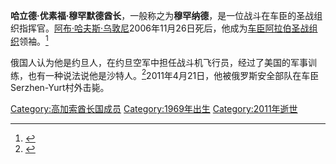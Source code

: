 {{Infobox officeholder
| name = Muhannad<br>
مهند
| image=
| imagesize=
| birth_date = 1969<ref> {{cite web|url=http://www.kavkaz-uzel.ru/articles/184167/|title=НАК: один из убитых в Чечне боевиков является эмиссаром 'Аль-Каиды' на Северном Кавказе|publisher=Кавказский Узел|date=22  April 2011|accessdate=23 April 2011|deadurl=yes|archiveurl=https://www.webcitation.org/5yAfn2lAS?url=http://www.kavkaz-uzel.ru/articles/184167/|archivedate=2011年4月24日}}</ref> 
| birth_place  =
| death_date   =
| death_place  =
| death_date   = 2011年4月21日<ref>{{cite web |url=http://rt.com/news/al-qaeda-commander-killed-chechnya/ |title=Al-Qaeda terrorist commander killed in Chechnya |publisher=Russia Today |date=22 April 2011 |accessdate=26 April 2011 |deadurl=yes |archiveurl=https://www.webcitation.org/5zelKVuDn?url=http://rt.com/news/al-qaeda-commander-killed-chechnya/ |archivedate=2011年6月23日 }}</ref>
| religion     = [[伊斯兰教|伊斯兰教]]
| office1      = [[车臣阿拉伯圣战组织|车臣阿拉伯圣战组织第四任埃米尔]]
| term_start1  = 2006
| term_end1    = 2011
| predecessor1 = [[阿布·哈夫斯·乌敦尼|阿布·哈夫斯·乌敦尼]]
| successor1   = 
| Infobox Military Person
| allegiance   =
| Active       = 1980年代-2004年
| commands     =
| battles      = [[第二次车臣战争|第二次车臣战争]]
}}
'''哈立德·优素福·穆罕默德酋长'''，一般称之为'''穆罕纳德'''，是一位战斗在车臣的圣战组织指挥官。[[阿布·哈夫斯·乌敦尼|阿布·哈夫斯·乌敦尼]]2006年11月26日死后，他成为[[车臣阿拉伯圣战组织|车臣阿拉伯圣战组织]]领袖。<ref> {{cite web|url=http://www.kavkazcenter.com/eng/content/2006/12/12/6803.shtml|title=Commander Muhannad Assumes Leadership of the Arab Mujahideen in Chechnya|publisher=Kavkaz Center|date=12 December 2006|accessdate=23 April 2011|deadurl=yes|archiveurl=https://www.webcitation.org/5zel3sumW?url=http://www.kavkazcenter.com/eng/content/2006/12/12/6803.shtml|archivedate=2011年6月23日}}</ref>

俄国人认为他是约旦人，在约旦空军中担任战斗机飞行员，经过了美国的军事训练，也有一种说法说他是沙特人。<ref>{{cite web |url=http://www.jamestown.org/single/?no_cache=1 |title=Emir Muhannad: The Last of Chechnya’s Arab Volunteers |publisher=The Jamestown Foundation |date=29 April 2011 |accessdate=22 June 2011 |deadurl=yes |archiveurl=https://www.webcitation.org/639Inh4x2?url=http://www.jamestown.org/single/?no_cache=1 |archivedate=2011年11月12日 }}</ref>2011年4月21日，他被俄罗斯安全部队在车臣Serzhen-Yurt村外击毙。

{{reflist}}

[[Category:高加索酋长国成员|Category:高加索酋长国成员]]
[[Category:1969年出生|Category:1969年出生]]
[[Category:2011年逝世|Category:2011年逝世]]